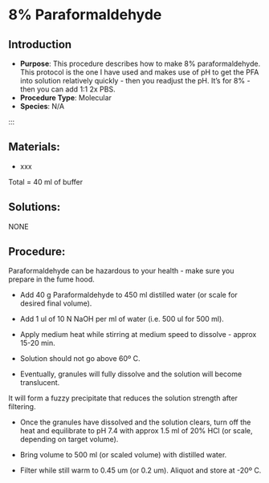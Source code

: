 # 8% Paraformaldehyde {#sec-molec-2xTurbo}

## Introduction

-   **Purpose**: This procedure describes how to make 8% paraformaldehyde. This protocol is the one I have used and makes use of pH to get the PFA into solution relatively quickly - then you readjust the pH. It's for 8% - then you can add 1:1 2x PBS.
-   **Procedure Type**: Molecular
-   **Species**: N/A

:::

## Materials:

-   xxx

Total = 40 ml of buffer

## Solutions:

NONE

## Procedure:

::: {.callout-warning title="HUMAN HEALTH WARNGING"}
Paraformaldehyde can be hazardous to your health - make sure you prepare in the fume hood.
:::

- Add 40 g Paraformaldehyde to 450 ml distilled water (or scale for desired final volume).

- Add 1 ul of 10 N NaOH per ml of water (i.e. 500 ul for 500 ml).

- Apply medium heat while stirring at medium speed to dissolve - approx 15-20 min.  

- Solution should not go above 60º C.  

- Eventually, granules will fully dissolve and the solution will become translucent.  

::: {.callout-note title="DO NOT LET THE SOLUTION STIR BEYOND THIS POINT"}
It will form a fuzzy precipitate that reduces the solution strength after filtering.
:::

- Once the granules have dissolved and the solution clears, turn off the heat and equilibrate to pH 7.4 with approx 1.5 ml of 20% HCl (or scale, depending on target volume).  

- Bring volume to 500 ml (or scaled volume) with distilled water.  

- Filter while still warm to 0.45 um (or 0.2 um).  Aliquot and store at -20º C.  

